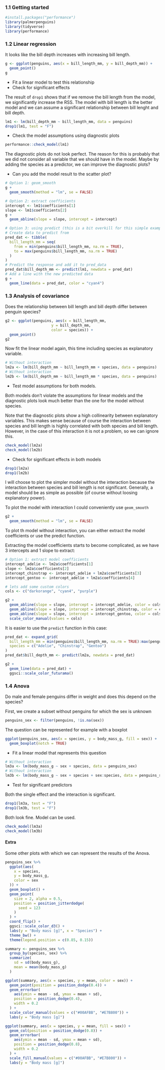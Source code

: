 ### 1.1 Getting started


```r
#install.packages("performance")
library(palmerpenguins)
library(tidyverse)
library(performance)
```

### 1.2 Linear regression

It looks like the bill depth increases with increasing bill length. 

```r
g <- ggplot(penguins, aes(x = bill_length_mm, y = bill_depth_mm)) +
  geom_point()
g
```

- Fit a linear model to test this relationship
- Check for significant effects

The result of `drop1` shows that if we remove the bill length from the model, we significantly increase the RSS. The model with bill length is the better model and we can assume a significant relationship between bill lenght and bill depth.

```r
lm1 <- lm(bill_depth_mm ~ bill_length_mm, data = penguins)
drop1(lm1, test = "F")
```

- Check the model assumptions using diagnostic plots

```r
performance::check_model(lm1)
```

The diagnostic plots do not look perfect. The reason for this is probably that we did not consider all variable that we should have in the model. Maybe by adding the species as a predictor, we can improve the diagnostic plots?

- Can you add the model result to the scatter plot?

```r
# Option 1: geom_smooth
g +
  geom_smooth(method = "lm", se = FALSE)
```

```r
# Option 2: extract coefficients
intercept <- lm1$coefficients[1]
slope <- lm1$coefficients[2]
g +
  geom_abline(slope = slope, intercept = intercept)
```

```r
# Option 3: using predict (this is a bit overkill for this simple example)
# Create data to predict from
pred_dat <- tibble(
  bill_length_mm = seq(
    from = min(penguins$bill_length_mm, na.rm = TRUE),
    to = max(penguins$bill_length_mm, na.rm = TRUE)
  )
)
# Predict the response and add it to pred_data
pred_dat$bill_depth_mm <- predict(lm1, newdata = pred_dat)
# Add a line with the new predicted data
g +
  geom_line(data = pred_dat, color = "cyan4")

```

### 1.3 Analysis of covariance

Does the relationship between bill length and bill depth differ between penguin species?

```r
g2 <- ggplot(penguins, aes(x = bill_length_mm, 
                     y = bill_depth_mm,
                     color = species)) +
  geom_point()
g2
```

Now fit the linear model again, this time including species as explanatory variable.

```r
# Without interaction
lm2a <- lm(bill_depth_mm ~ bill_length_mm + species, data = penguins)
# Without interaction
lm2b <- lm(bill_depth_mm ~ bill_length_mm * species, data = penguins)
```

- Test model assumptions for both models.

Both models don't violate the assumptions for linear models and the diagnostic plots look much better than the one for the model without species.

Note that the diagnostic plots show a high collinearity between explanatory variables. This makes sense because of course the interaction between species and bill length is highly correlated with both species and bill length. However, in the case of this interaction it is not a problem, so we can ignore this.

```r
check_model(lm2a)
check_model(lm2b)
```

- Check for significant effects in both models

```r
drop1(lm2a)
drop1(lm2b)
```

I will choose to plot the simpler model without the interaction because the interaction between species and bill length is not significant. Generally, a model should be as simple as possible (of course without loosing explanatory power).

To plot the model with interaction I could conveniently use `geom_smooth`

```r
g2 +
  geom_smooth(method = "lm", se = FALSE)
```

To plot th model without interaction, you can either extract the model coefficients or use the predict function.

Extracting the model coefficients starts to become complicated, as we have 3 intercepts and 1 slope to extract:

```r
# Option 1: extract model coefficients
intercept_adelie <- lm2a$coefficients[1]
slope <- lm2a$coefficients[2]
intercept_chinstrap <- intercept_adelie + lm2a$coefficients[3]
intercept_gentoo <- intercept_adelie + lm2a$coefficients[4]

# lets add some custom colors
cols <- c("darkorange", "cyan4", "purple")

g2 +
  geom_abline(slope = slope, intercept = intercept_adelie, color = cols[1]) +
  geom_abline(slope = slope, intercept = intercept_chinstrap, color = cols[2]) +
  geom_abline(slope = slope, intercept = intercept_gentoo, color = cols[3]) +
  scale_color_manual(values = cols)
```
It is easier to use the `predict` function in this case:

```r
pred_dat <- expand_grid(
  bill_length_mm = min(penguins$bill_length_mm, na.rm = TRUE):max(penguins$bill_length_mm, na.rm = TRUE),
  species = c("Adelie", "Chinstrap", "Gentoo")
)
pred_dat$bill_depth_mm <- predict(lm2a, newdata = pred_dat)

g2 +
  geom_line(data = pred_dat) +
  ggsci::scale_color_futurama()
```

### 1.4 Anova

Do male and female penguins differ in weight and does this depend on the species?

First, we create a subset without penguins for which the sex is unknown

```r
penguins_sex <- filter(penguins, !is.na(sex))
```

The question can be represented for example with a boxplot

```r
ggplot(penguins_sex, aes(x = species, y = body_mass_g, fill = sex)) +
  geom_boxplot(notch = TRUE)
```

- Fit a linear model that represents this question

```r
# Without interaction
lm3a <- lm(body_mass_g ~ sex + species, data = penguins_sex)
# Without interaction
lm3b <- lm(body_mass_g ~ sex + species + sex:species, data = penguins_sex)
```

- Test for significant predictors

Both the single effect and the interaction is significant.

```r
drop1(lm3a, test = "F")
drop1(lm3b, test = "F")
```
Both look fine. Model can be used.

```r
check_model(lm3a)
check_model(lm3b)
```

#### Extra

Some other plots with which we can represent the results of the Anova.

```r
penguins_sex %>%
  ggplot(aes(
    x = species,
    y = body_mass_g,
    color = sex
  )) +
  geom_boxplot() +
  geom_point(
    size = 2, alpha = 0.5,
    position = position_jitterdodge(
      seed = 123
    )
  ) +
  coord_flip() +
  ggsci::scale_color_d3() +
  labs(y = "Body mass [g]", x = "Species") +
  theme_bw() +
  theme(legend.position = c(0.85, 0.15))
```

```r
summary <- penguins_sex %>%
  group_by(species, sex) %>%
  summarize(
    sd = sd(body_mass_g),
    mean = mean(body_mass_g)
  )

ggplot(summary, aes(x = species, y = mean, color = sex)) +
  geom_point(position = position_dodge(0.4)) +
  geom_errorbar(
    aes(ymin = mean - sd, ymax = mean + sd),
    position = position_dodge(0.4),
    width = 0.2
  ) +
  scale_color_manual(values = c("#00AFBB", "#E7B800")) +
  labs(y = "Body mass [g]")

```

```r
ggplot(summary, aes(x = species, y = mean, fill = sex)) +
  geom_col(position = position_dodge(0.8)) +
  geom_errorbar(
    aes(ymin = mean - sd, ymax = mean + sd),
    position = position_dodge(0.8),
    width = 0.2
  ) +
  scale_fill_manual(values = c("#00AFBB", "#E7B800")) +
  labs(y = "Body mass [g]")
```
